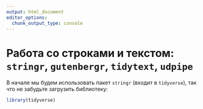 ```yaml
---
output: html_document
editor_options: 
  chunk_output_type: console
---
```

# Работа со строками и текстом: `stringr`, `gutenbergr`, `tidytext`, `udpipe` {#stringr}

В начале мы будем использовать пакет `stringr` (входит в `tidyverse`), так что не забудьте загрузить библиотеку:

```r
library(tidyverse)
```

